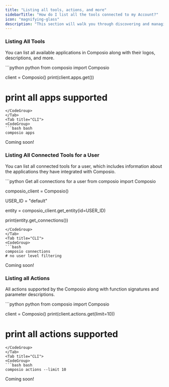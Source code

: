 ```yaml
---
title: "Listing all tools, actions, and more"
sidebarTitle: "How do I list all the tools connected to my Account?"
icon: "magnifying-glass"
description: "This section will walk you through discovering and managing the tools, integrations, actions, and more."
---
```


### Listing All Tools

You can list all available applications in Composio along with their logos, descriptions, and more.

<Tabs>
<Tab title="Python">
<CodeGroup>
```python python
from composio import Composio

client = Composio()
print(client.apps.get()) 
# print all apps supported
```
</CodeGroup>
</Tab>
<Tab title="CLI">
<CodeGroup>
```bash bash
composio apps
```
</CodeGroup>
</Tab>
<Tab title="JS">
Coming soon!
</Tab>
</Tabs>

### Listing All Connected Tools for a User

You can list all connected tools for a user, which includes information about the applications they have integrated with Composio.

<Tabs>
<Tab title="Python">
<CodeGroup>
```python Get all connections for a user
from composio import Composio

composio_client = Composio()

USER_ID = "default"

entity = composio_client.get_entity(id=USER_ID)

print(entity.get_connections())

```
</CodeGroup>
</Tab>
<Tab title="CLI">
<CodeGroup>
```bash 
composio connections  
# no user level filtering
```
</CodeGroup>
</Tab>
<Tab title="JS">
Coming soon!
</Tab>
</Tabs>

### Listing all Actions

All actions supported by the Composio along with function signatures and parameter descriptions.

<Tabs>
<Tab title="Python">
<CodeGroup>
```python python
from composio import Composio

client = Composio()
print(client.actions.get(limit=10))
# print all actions supported
```
</CodeGroup>
</Tab>
<Tab title="CLI">
<CodeGroup>
```bash bash
composio actions --limit 10
```
</CodeGroup>
</Tab>
<Tab title="JS">
Coming soon!
</Tab>

</Tabs>